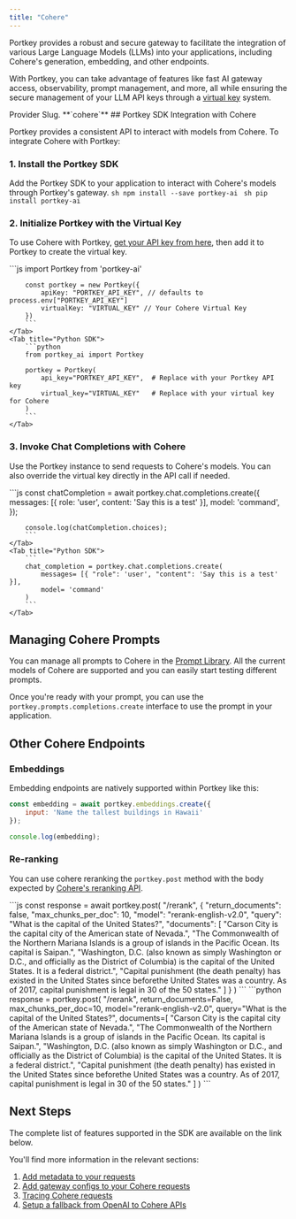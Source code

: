 ```yaml
---
title: "Cohere"
---
```


Portkey provides a robust and secure gateway to facilitate the integration of various Large Language Models (LLMs) into your applications, including Cohere's generation, embedding, and other endpoints.

With Portkey, you can take advantage of features like fast AI gateway access, observability, prompt management, and more, all while ensuring the secure management of your LLM API keys through a [virtual key](/docs/product/ai-gateway/virtual-keys) system.

<Note>
Provider Slug. **`cohere`**
</Note>
## Portkey SDK Integration with Cohere

Portkey provides a consistent API to interact with models from Cohere. To integrate Cohere with Portkey:

### 1\. Install the Portkey SDK

Add the Portkey SDK to your application to interact with Cohere's models through Portkey's gateway.
<Tabs>
    <Tab title="NodeJS">
        ```sh
        npm install --save portkey-ai
        ```
    </Tab>
    <Tab title="Python">
        ```sh
        pip install portkey-ai
        ```
    </Tab>
  </Tabs>




### 2\. Initialize Portkey with the Virtual Key

To use Cohere with Portkey, [get your API key from here](https://dashboard.cohere.com/api-keys), then add it to Portkey to create the virtual key.

<Tabs>
    <Tab title="NodeJS SDK">
        ```js
        import Portkey from 'portkey-ai'

        const portkey = new Portkey({
            apiKey: "PORTKEY_API_KEY", // defaults to process.env["PORTKEY_API_KEY"]
            virtualKey: "VIRTUAL_KEY" // Your Cohere Virtual Key
        })
        ```
    </Tab>
    <Tab title="Python SDK">
        ```python
        from portkey_ai import Portkey

        portkey = Portkey(
            api_key="PORTKEY_API_KEY",  # Replace with your Portkey API key
            virtual_key="VIRTUAL_KEY"   # Replace with your virtual key for Cohere
        )
        ```
    </Tab>
  </Tabs>


### **3\. Invoke Chat Completions with Cohere**

Use the Portkey instance to send requests to Cohere's models. You can also override the virtual key directly in the API call if needed.

<Tabs>
    <Tab title="NodeJS SDK">
        ```js
        const chatCompletion = await portkey.chat.completions.create({
            messages: [{ role: 'user', content: 'Say this is a test' }],
            model: 'command',
        });

        console.log(chatCompletion.choices);
        ```
    </Tab>
    <Tab title="Python SDK">
        ```
        chat_completion = portkey.chat.completions.create(
            messages= [{ "role": 'user', "content": 'Say this is a test' }],
            model= 'command'
        )
        ```
    </Tab>
</Tabs>


## Managing Cohere Prompts

You can manage all prompts to Cohere in the [Prompt Library](/docs/product/prompt-library). All the current models of Cohere are supported and you can easily start testing different prompts.

Once you're ready with your prompt, you can use the `portkey.prompts.completions.create` interface to use the prompt in your application.

## Other Cohere Endpoints

### Embeddings

Embedding endpoints are natively supported within Portkey like this:

```js
const embedding = await portkey.embeddings.create({
    input: 'Name the tallest buildings in Hawaii'
});

console.log(embedding);
```

### Re-ranking

You can use cohere reranking the `portkey.post` method with the body expected by [Cohere's reranking API](https://docs.cohere.com/reference/rerank-1).

<Tabs>
    <Tab title="NodeJS SDK">
      ```js
      const response = await portkey.post(
        "/rerank",
        {
          "return_documents": false,
          "max_chunks_per_doc": 10,
          "model": "rerank-english-v2.0",
          "query": "What is the capital of the United States?",
          "documents": [
            "Carson City is the capital city of the American state of Nevada.",
            "The Commonwealth of the Northern Mariana Islands is a group of islands in the Pacific Ocean. Its capital is Saipan.",
            "Washington, D.C. (also known as simply Washington or D.C., and officially as the District of Columbia) is the capital of the United States. It is a federal district.",
            "Capital punishment (the death penalty) has existed in the United States since beforethe United States was a country. As of 2017, capital punishment is legal in 30 of the 50 states."
          ]
        }
      )
      ```
    </Tab>
    <Tab title="Python SDK">
            ```python
            response = portkey.post(
                "/rerank",
                return_documents=False,
                max_chunks_per_doc=10,
                model="rerank-english-v2.0",
                query="What is the capital of the United States?",
                documents=[
                    "Carson City is the capital city of the American state of Nevada.",
                    "The Commonwealth of the Northern Mariana Islands is a group of islands in the Pacific Ocean. Its capital is Saipan.",
                    "Washington, D.C. (also known as simply Washington or D.C., and officially as the District of Columbia) is the capital of the United States. It is a federal district.",
                    "Capital punishment (the death penalty) has existed in the United States since beforethe United States was a country. As of 2017, capital punishment is legal in 30 of the 50 states."
                ]
            )
            ```
    </Tab>

  </Tabs>


## Next Steps

The complete list of features supported in the SDK are available on the link below.
<Card title="SDK" href="/api-reference/portkey-sdk-client">
</Card>

You'll find more information in the relevant sections:

1. [Add metadata to your requests](/docs/product/observability/metadata)
2. [Add gateway configs to your Cohere requests](/docs/product/ai-gateway/configs)
3. [Tracing Cohere requests](/docs/product/observability/traces)
4. [Setup a fallback from OpenAI to Cohere APIs](/docs/product/ai-gateway/fallbacks)
